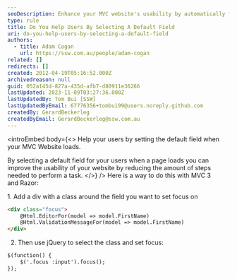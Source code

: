 ```yaml
---
seoDescription: Enhance your MVC website's usability by automatically focusing on the default field when a page loads, reducing user effort
type: rule
title: Do You Help Users By Selecting A Default Field
uri: do-you-help-users-by-selecting-a-default-field
authors:
  - title: Adam Cogan
    url: https://ssw.com.au/people/adam-cogan
related: []
redirects: []
created: 2012-04-19T05:16:52.000Z
archivedreason: null
guid: 052a145d-827a-435d-afb7-d80911e36266
lastUpdated: 2023-11-09T03:27:36.000Z
lastUpdatedBy: Tom Bui [SSW]
lastUpdatedByEmail: 67776356+tombui99@users.noreply.github.com
createdBy: GerardBeckerleg
createdByEmail: GerardBeckerleg@ssw.com.au
---
```

<introEmbed
  body={<>
Help your users by setting the default field when your MVC Website loads.

By selecting a default field for your users when a page loads you can improve the usability of your website by reducing the amount of steps needed to perform a task.
  </>}
/>
Here is a way to do this with MVC 3 and Razor:

1. Add a div with a class around the field you want to set focus on

```html
<div class="focus">
    @Html.EditorFor(model => model.FirstName)
    @Html.ValidationMessageFor(model => model.FirstName)
</div>
```

2. Then use jQuery to select the class and set focus:

```html
$(function() {
    $('.focus :input').focus();
});
```
